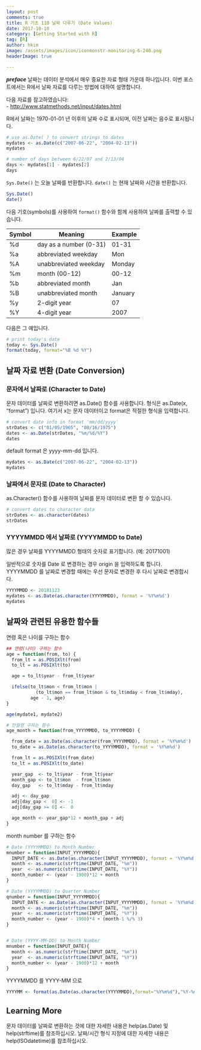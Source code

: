 ```yaml
---
layout: post  
comments: true  
title: R 기초 110 날짜 다루기 (Date Values)  
date: 2017-10-10  
category: [Getting Started with R]  
tag: [R]  
author: hkim  
image: /assets/images/icon/iconmonstr-monitoring-6-240.png
headerImage: true

---
```


***preface*** 날짜는 데이터 분석에서 매우 중요한 자료 형태 가운데 하나입니다. 이번 포스트에서는 R에서 날짜 자료를 다루는 방법에 대하여 설명합니다.

다음 자료를 참고하였습니다:  
- [http://www.statmethods.net/input/dates.html](http://www.statmethods.net/input/dates.html)

R에서 날짜는 1970-01-01 년 이후의 날짜 수로 표시되며, 이전 날짜는 음수로 표시됩니다.

```r
# use as.Date( ) to convert strings to dates
mydates <- as.Date(c("2007-06-22", "2004-02-13"))
mydates
```

```r
# number of days between 6/22/07 and 2/13/04
days <- mydates[1] - mydates[2]
days
```

`Sys.Date()` 는 오늘 날짜를 반환합니다.
`date()` 는 현재 날짜와 시간을 반환합니다.

```r
Sys.Date()
date()
```

다음 기호(symbols)를 사용하여 `format()` 함수와 함께 사용하여 날짜를 출력할 수 있습니다.


Symbol | Meaning                | Example
-------|------------------------|-------------
%d     | day as a number (0-31) | 01-31
%a     | abbreviated weekday    | Mon
%A     | unabbreviated weekday  | Monday
%m     | month (00-12)          | 00-12
%b     | abbreviated month      | Jan
%B     | unabbreviated month    | January
%y     | 2-digit year           | 07
%Y     | 4-digit year           | 2007

다음은 그 예입니다.

```r
# print today's date
today <- Sys.Date()
format(today, format="%B %d %Y")
```

## 날짜 자료 변환 (Date Conversion)

### 문자에서 날짜로 (Character to Date)

문자 데이터를 날짜로 변환하려면 as.Date() 함수를 사용합니다. 형식은 as.Date(x, "format") 입니다. 여기서 x는 문자 데이터이고 format은 적절한 형식을 입력합니다.

```r
# convert date info in format 'mm/dd/yyyy'
strDates <- c("01/05/1965", "08/16/1975")
dates <- as.Date(strDates, "%m/%d/%Y")
dates
```

default format 은 yyyy-mm-dd 입니다.

```r
mydates <- as.Date(c("2007-06-22", "2004-02-13"))
mydates
```

### 날짜에서 문자로 (Date to Character)

as.Character() 함수를 사용하여 날짜를 문자 데이터로 변환 할 수 있습니다.

```r
# convert dates to character data
strDates <- as.character(dates)
strDates
```

### YYYYMMDD 에서 날짜로 (YYYYMMDD to Date)

많은 경우 날짜를 YYYYMMDD 형태의 숫자로 표기합니다. (예: 20171001)

일반적으로 숫자를 Date 로 변경하는 경우 origin 을 입력하도록 합니다. YYYYMMDD 를 날짜로 변경할 때에는 우선 문자로 변경한 후 다시 날짜로 변경합시다.

```r
YYYYMMDD <- 20181123
mydates <- as.Date(as.character(YYYYMMDD), format = '%Y%m%d')
mydates
```

## 날짜와 관련된 유용한 함수들

연령 혹은 나이를 구하는 함수

```r
## 연령(나이) 구하는 함수
age = function(from, to) {
  from_lt = as.POSIXlt(from)
  to_lt = as.POSIXlt(to)

  age = to_lt$year - from_lt$year

  ifelse(to_lt$mon < from_lt$mon |
           (to_lt$mon == from_lt$mon & to_lt$mday < from_lt$mday),
         age - 1, age)
}

age(mydate1, mydate2)
```


```r
# 만월령 구하는 함수
age_month = function(from_YYYYMMDD, to_YYYYMMDD) {

  from_date = as.Date(as.character(from_YYYYMMDD), format = '%Y%m%d')
  to_date = as.Date(as.character(to_YYYYMMDD), format = '%Y%m%d')

  from_lt = as.POSIXlt(from_date)
  to_lt = as.POSIXlt(to_date)

  year_gap  <- to_lt$year - from_lt$year
  month_gap <- to_lt$mon  - from_lt$mon
  day_gap   <- to_lt$mday - from_lt$mday

  adj <- day_gap
  adj[day_gap <  0] <- -1
  adj[day_gap >= 0] <-  0

  age_month <- year_gap*12 + month_gap + adj
}

```

month number 를 구하는 함수
```r
# Date (YYYYMMDD) to Month Number
mnumber = function(INPUT_YYYYMMDD){
  INPUT_DATE <- as.Date(as.character(INPUT_YYYYMMDD), format = '%Y%m%d')
  month <- as.numeric(strftime(INPUT_DATE, "%m"))
  year  <- as.numeric(strftime(INPUT_DATE, "%Y"))
  month_number <- (year - 1900)*12 + month
}

# Date (YYYYMMDD) to Quarter Number
qnumber = function(INPUT_YYYYMMDD){
  INPUT_DATE <- as.Date(as.character(INPUT_YYYYMMDD), format = '%Y%m%d')
  month <- as.numeric(strftime(INPUT_DATE, "%m"))
  year  <- as.numeric(strftime(INPUT_DATE, "%Y"))
  month_number <- (year - 1900)*4 + (month-1 %/% 3)
}


# Date (YYYY-MM-DD) to Month Number
mnumber = function(INPUT_DATE){
  month <- as.numeric(strftime(INPUT_DATE, "%m"))
  year  <- as.numeric(strftime(INPUT_DATE, "%Y"))
  month_number <- (year - 1900)*12 + month
}
```

YYYYMMDD 를 YYYY-MM 으로
```r
YYYYMM <- format(as.Date(as.character(YYYYMMDD),format="%Y%m%d"),"%Y-%m")
```




## Learning More

문자 데이터를 날짜로 변환하는 것에 대한 자세한 내용은 help(as.Date) 및 help(strftime)를 참조하십시오. 날짜/시간 형식 지정에 대한 자세한 내용은 help(ISOdatetime)를 참조하십시오.
